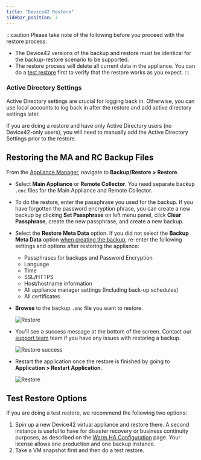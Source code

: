 ```yaml
---
title: "Device42 Restore"
sidebar_position: 7
---
```


:::caution
Please take note of the following before you proceed with the restore process:

- The Device42 versions of the backup and restore must be identical for the backup-restore scenario to be supported.
- The restore process will delete all current data in the appliance. You can do a [test restore](#test-restore-options) first to verify that the restore works as you expect.
:::

### Active Directory Settings 

Active Directory settings are crucial for logging back in. Otherwise, you can use local accounts to log back in after the restore and add active directory settings later.

If you are doing a restore and have only Active Directory users (no Device42-only users), you will need to manually add the Active Directory Settings prior to the restore.

## Restoring the MA and RC Backup Files

From the [Appliance Manager](/administration/appliance-manager/device42-appliance-manager-login), navigate to **Backup/Restore > Restore**. 
- Select **Main Appliance** or **Remote Collector**. You need separate backup `.enc` files for the Main Appliance and Remote Collector.
- To do the restore, enter the passphrase you used for the backup. If you have forgotten the password encryption phrase, you can create a new backup by clicking **Set Passphrase** on left menu panel, click **Clear Passphrase**, create the new passphrase, and create a new backup.
- Select the **Restore Meta Data** option. If you did not select the **Backup Meta Data** option [when creating the backup](/administration/appliance-manager/setting-up-backup-device42-appliance-manager#run-backup-now), re-enter the following settings and options after restoring the appliance:

  - Passphrases for backups and Password Encryption
  - Language
  - Time
  - SSL/HTTPS
  - Host/hostname information
  - All appliance manager settings (Including back-up schedules)
  - All certificates
- **Browse** to the backup `.enc` file you want to restore.

    ![Restore](/assets/images/device42-restore/restore-ma.png)

- You'll see a success message at the bottom of the screen. Contact our [support team]([/contact-support](https://support.device42.com/)) team if you have any issues with restoring a backup.

    ![Restore success](/assets/images/device42-restore/ma-restore-success.png)    

- Restart the application once the restore is finished by going to **Application > Restart Application**.

    ![Restore](/assets/images/device42-restore/restart-application.png)

## Test Restore Options

If you are doing a test restore, we recommend the following two options:

1. Spin up a new Device42 virtual appliance and restore there. A second instance is useful to have for disaster recovery or business continuity purposes, as described on the [Warm HA Configuration](administration/appliance-manager/warm-ha-setup-failover-and-automated-backups.mdx) page. Your license allows one production and one backup instance.
2. Take a VM snapshot first and then do a test restore.
